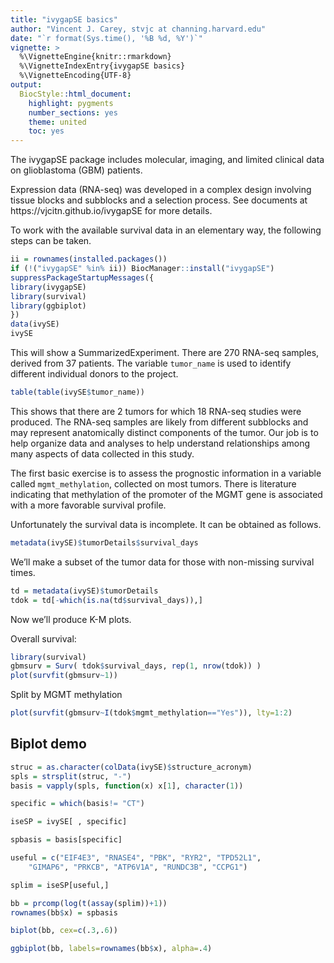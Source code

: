 ```yaml
---
title: "ivygapSE basics"
author: "Vincent J. Carey, stvjc at channing.harvard.edu"
date: "`r format(Sys.time(), '%B %d, %Y')`"
vignette: >
  %\VignetteEngine{knitr::rmarkdown}
  %\VignetteIndexEntry{ivygapSE basics}
  %\VignetteEncoding{UTF-8}
output:
  BiocStyle::html_document:
    highlight: pygments
    number_sections: yes
    theme: united
    toc: yes
---
```



The ivygapSE package includes molecular, imaging, and 
limited clinical data on glioblastoma (GBM) patients.

Expression data (RNA-seq) was developed in a complex design
involving tissue blocks and subblocks and a selection process.
See documents at https://vjcitn.github.io/ivygapSE for more
details.

To work with the available survival data in an elementary
way, the following steps can be taken.

```r
ii = rownames(installed.packages())
if (!("ivygapSE" %in% ii)) BiocManager::install("ivygapSE")
suppressPackageStartupMessages({
library(ivygapSE)
library(survival)
library(ggbiplot)
})
data(ivySE)
ivySE
```

This will show a SummarizedExperiment.  There are
270 RNA-seq samples, derived from 37 patients.
The variable `tumor_name` is used to identify different individual
donors to the project.

```r
table(table(ivySE$tumor_name))
```

This shows that there are 2 tumors for which
18 RNA-seq studies were produced.  The RNA-seq
samples are likely from different subblocks and
may represent anatomically distinct components of
the tumor.  Our job is to help organize data
and analyses to help understand relationships
among many aspects of data collected in this 
study.

The first basic exercise is to assess the
prognostic information in a variable called
`mgmt_methylation`, collected on most tumors.
There is literature indicating that methylation
of the promoter of the MGMT gene is associated
with a more favorable survival profile.

Unfortunately the survival data is incomplete.
It can be obtained as follows.

```r
metadata(ivySE)$tumorDetails$survival_days
```

We'll make a subset of the tumor data for those
with non-missing survival times.

```r
td = metadata(ivySE)$tumorDetails
tdok = td[-which(is.na(td$survival_days)),]
```

Now we'll produce K-M plots.

Overall survival:
```r
library(survival)
gbmsurv = Surv( tdok$survival_days, rep(1, nrow(tdok)) )
plot(survfit(gbmsurv~1))
```

Split by MGMT methylation
```r
plot(survfit(gbmsurv~I(tdok$mgmt_methylation=="Yes")), lty=1:2)
```

## Biplot demo

```r
struc = as.character(colData(ivySE)$structure_acronym)
spls = strsplit(struc, "-")
basis = vapply(spls, function(x) x[1], character(1))

specific = which(basis!= "CT")

iseSP = ivySE[ , specific]

spbasis = basis[specific]

useful = c("EIF4E3", "RNASE4", "PBK", "RYR2", "TPD52L1",
    "GIMAP6", "PRKCB", "ATP6V1A", "RUNDC3B", "CCPG1")

splim = iseSP[useful,]

bb = prcomp(log(t(assay(splim))+1))
rownames(bb$x) = spbasis

biplot(bb, cex=c(.3,.6))
```

```r
ggbiplot(bb, labels=rownames(bb$x), alpha=.4)
```
